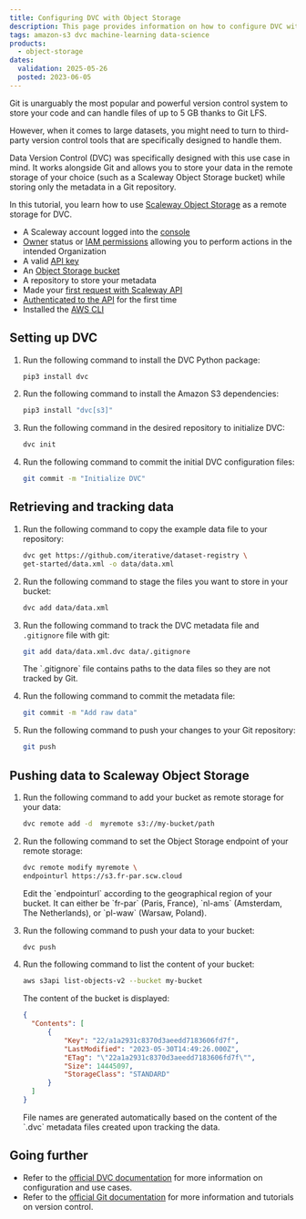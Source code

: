 ```yaml
---
title: Configuring DVC with Object Storage
description: This page provides information on how to configure DVC with Scaleway Object Storage.
tags: amazon-s3 dvc machine-learning data-science
products:
  - object-storage
dates:
  validation: 2025-05-26
  posted: 2023-06-05
---
```



Git is unarguably the most popular and powerful version control system to store your code and can handle files of up to 5 GB thanks to Git LFS.

However, when it comes to large datasets, you might need to turn to third-party version control tools that are specifically designed to handle them.

Data Version Control (DVC) was specifically designed with this use case in mind. It works alongside Git and allows you to store your data in the remote storage of your choice (such as a Scaleway Object Storage bucket) while storing only the metadata in a Git repository.

In this tutorial, you learn how to use [Scaleway Object Storage](https://www.scaleway.com/en/object-storage/) as a remote storage for DVC.

<Requirements />

- A Scaleway account logged into the [console](https://console.scaleway.com)
- [Owner](/iam/concepts/#owner) status or [IAM permissions](/iam/concepts/#permission) allowing you to perform actions in the intended Organization
- A valid [API key](/iam/how-to/create-api-keys/)
- An [Object Storage bucket](/object-storage/how-to/create-a-bucket/)
- A repository to store your metadata
- Made your [first request with Scaleway API](https://www.scaleway.com/en/developers/api/#quickstart-first-request)
- [Authenticated to the API](https://www.scaleway.com/en/developers/api/#how-to-authenticate) for the first time
- Installed the [AWS CLI](/object-storage/api-cli/object-storage-aws-cli/)

## Setting up DVC

1. Run the following command to install the DVC Python package:
    ```bash
    pip3 install dvc
    ```

2. Run the following command to install the Amazon S3 dependencies:
    ```bash
    pip3 install "dvc[s3]"
    ```

3. Run the following command in the desired repository to initialize DVC:
    ```bash
    dvc init
    ```

4. Run the following command to commit the initial DVC configuration files:
    ```bash
    git commit -m "Initialize DVC"
    ```

## Retrieving and tracking data

1. Run the following command to copy the example data file to your repository:
    ```bash
    dvc get https://github.com/iterative/dataset-registry \
    get-started/data.xml -o data/data.xml
    ```

2. Run the following command to stage the files you want to store in your bucket:
    ```bash
    dvc add data/data.xml
    ```

3. Run the following command to track the DVC metadata file and `.gitignore` file with git:
    ```bash
    git add data/data.xml.dvc data/.gitignore
    ```

    <Message type="note">
      The `.gitignore` file contains paths to the data files so they are not tracked by Git.
    </Message>

4. Run the following command to commit the metadata file:
    ```bash
    git commit -m "Add raw data"
    ```

5. Run the following command to push your changes to your Git repository:
   ```bash
   git push
   ```

## Pushing data to Scaleway Object Storage

1. Run the following command to add your bucket as remote storage for your data:
   ```bash
   dvc remote add -d  myremote s3://my-bucket/path
   ```

2. Run the following command to set the Object Storage endpoint of your remote storage:
    ```bash
    dvc remote modify myremote \
    endpointurl https://s3.fr-par.scw.cloud
    ```

    <Message type="note">
      Edit the `endpointurl` according to the geographical region of your bucket. It can either be `fr-par` (Paris, France), `nl-ams` (Amsterdam, The Netherlands), or `pl-waw` (Warsaw, Poland).
    </Message>

3. Run the following command to push your data to your bucket:
    ```bash
    dvc push
    ```

4. Run the following command to list the content of your bucket:
    ```bash
    aws s3api list-objects-v2 --bucket my-bucket
    ```

    The content of the bucket is displayed:

    ```json
    {
      "Contents": [
          {
              "Key": "22/a1a2931c8370d3aeedd7183606fd7f",
              "LastModified": "2023-05-30T14:49:26.000Z",
              "ETag": "\"22a1a2931c8370d3aeedd7183606fd7f\"",
              "Size": 14445097,
              "StorageClass": "STANDARD"
          }
      ]
    }
    ```

    <Message type="note">
      File names are generated automatically based on the content of the `.dvc` metadata files created upon tracking the data.
    </Message>

## Going further

* Refer to the [official DVC documentation](https://dvc.org/doc) for more information on configuration and use cases.
* Refer to the [official Git documentation](https://git-scm.com/doc) for more information and tutorials on version control.